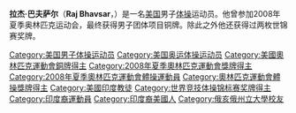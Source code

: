 {{Infobox gymnast
| name = 拉杰·巴夫萨尔
| image = Raj Bhavsar.jpg
| image_size =
| caption = 2008年
| full_name =
| nickname =
| country = {{USA}}
| formercountry =
| birth_date = {{Birth date and age|1980|09|07}}
| birth_place =  [[得克萨斯州|得克萨斯州]][[休斯敦|休斯敦]]
| hometown =
| death_date =
| death_place =
| height =
| discipline = MAG
| level =
| natlteam =
| club =
| gym =
| collegeteam = 
| headcoach = Kevin Mazekia, Miles Avery
| assistcoach = Doug Stibel, Dmitri Bilozerchev
| formercoach =
| choreographer = Arnold Kvetenadze
| music =
| eponymousskills =
| retired =
| medaltemplates = 
{{MedalSport|男子[[體操|體操]]}}
{{MedalCompetition|[[奧林匹克運動會|奧林匹克運動會]]}}
{{MedalBronze|[[2008年夏季奧林匹克運動會|2008年北京]]|[[2008年夏季奧林匹克運動會體操比賽|團體]]}}
}}

'''拉杰·巴夫萨尔'''（'''Raj Bhavsar'''，{{bd|1980年|9月7日}}）是一名[[美国|美国]]男子[[体操|体操]]运动员。他曾参加2008年夏季奥林匹克运动会，最终获得男子团体项目铜牌。除此之外他还获得过两枚世锦赛奖牌。

{{US-sport-bio-stub}}

{{DEFAULTSORT:Bhavsar, Raj}}

[[Category:美国男子体操运动员|Category:美国男子体操运动员]]
[[Category:美国奥运体操运动员|Category:美国奥运体操运动员]]
[[Category:美國奧林匹克運動會銅牌得主|Category:美國奧林匹克運動會銅牌得主]]
[[Category:2008年夏季奧林匹克運動會獎牌得主|Category:2008年夏季奧林匹克運動會獎牌得主]]
[[Category:2008年夏季奧林匹克運動會體操運動員|Category:2008年夏季奧林匹克運動會體操運動員]]
[[Category:奧林匹克運動會體操獎牌得主|Category:奧林匹克運動會體操獎牌得主]]
[[Category:美國印度教徒|Category:美國印度教徒]]
[[Category:世界竞技体操锦标赛奖牌得主|Category:世界竞技体操锦标赛奖牌得主]]
[[Category:印度裔運動員|Category:印度裔運動員]]
[[Category:印度裔美國人|Category:印度裔美國人]]
[[Category:俄亥俄州立大學校友|Category:俄亥俄州立大學校友]]